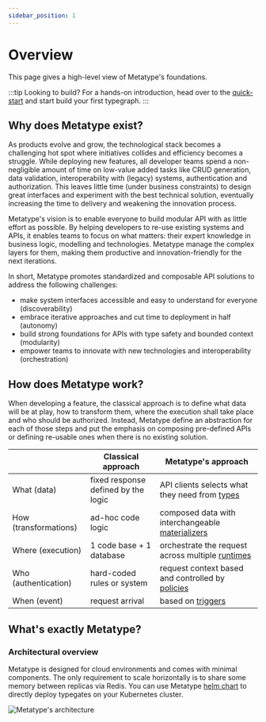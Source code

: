```yaml
---
sidebar_position: 1
---
```



# Overview

This page gives a high-level view of Metatype's foundations.

:::tip Looking to build?
For a hands-on introduction, head over to the [quick-start](/docs/tutorials/getting-started) and start build your first typegraph.
:::

## Why does Metatype exist?

As products evolve and grow, the technological stack becomes a challenging hot spot where initiatives collides and efficiency becomes a struggle. While deploying new features, all developer teams spend a non-negligible amount of time on low-value added tasks like CRUD generation, data validation, interoperability with (legacy) systems, authentication and authorization. This leaves little time (under business constraints) to design great interfaces and experiment with the best technical solution, eventually increasing the time to delivery and weakening the innovation process.

Metatype's vision is to enable everyone to build modular API with as little effort as possible. By helping developers to re-use existing systems and APIs, it enables teams to focus on what matters: their expert knowledge in business logic, modelling and technologies. Metatype manage the complex layers for them, making them productive and innovation-friendly for the next iterations.

In short, Metatype promotes standardized and composable API solutions to address the following challenges:

- make system interfaces accessible and easy to understand for everyone (discoverability)
- embrace iterative approaches and cut time to deployment in half (autonomy)
- build strong foundations for APIs with type safety and bounded context (modularity)
- empower teams to innovate with new technologies and interoperability (orchestration)

## How does Metatype work?

When developing a feature, the classical approach is to define what data will be at play, how to transform them, where the execution shall take place and who should be authorized. Instead, Metatype define an abstraction for each of those steps and put the emphasis on composing pre-defined APIs or defining re-usable ones when there is no existing solution.

|                       | Classical approach                  | Metatype's approach                                                                        |
| --------------------- | ----------------------------------- | ------------------------------------------------------------------------------------------ |
| What (data)           | fixed response defined by the logic | API clients selects what they need from [types](/docs/concepts/typegraph#types)            |
| How (transformations) | ad-hoc code logic                   | composed data with interchangeable [materializers](/docs/concepts/typegraph#materializers) |
| Where (execution)     | 1 code base + 1 database            | orchestrate the request across multiple [runtimes](/docs/concepts/typegraph#runtimes)      |
| Who (authentication)  | hard-coded rules or system          | request context based and controlled by [policies](/docs/concepts/typegraph#policies)      |
| When (event)          | request arrival                     | based on [triggers](/docs/concepts/typegraph#triggers)                                     |

## What's exactly Metatype?

<Metatype />

### Architectural overview

Metatype is designed for cloud environments and comes with minimal components. The only requirement to scale horizontally is to share some memory between replicas via Redis. You can use Metatype [helm chart](https://github.com/metatypedev/charts) to directly deploy typegates on your Kubernetes cluster.

<div className="text-center">

![Metatype's architecture](image.drawio.svg)

</div>
